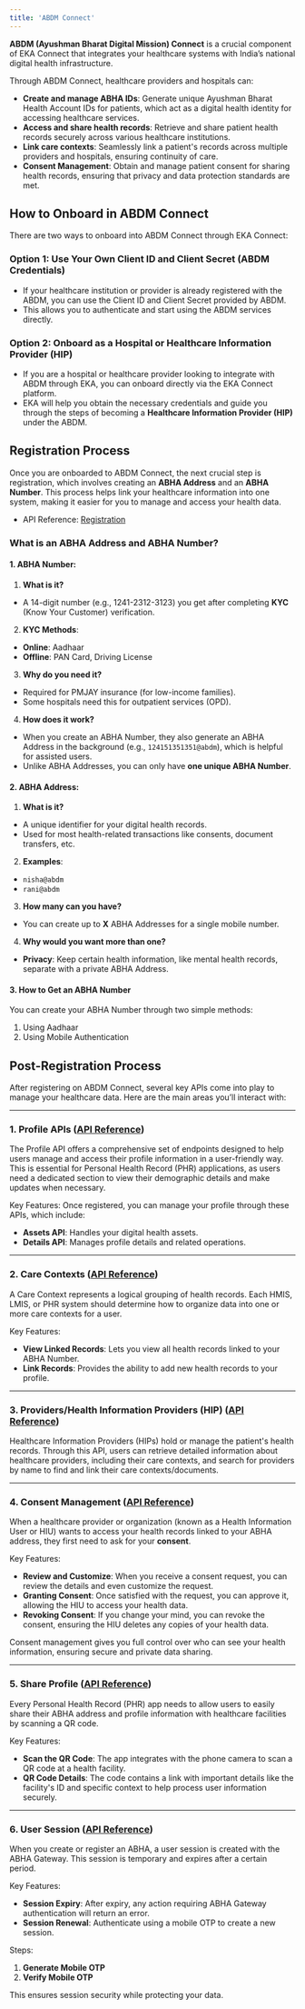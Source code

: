 ```yaml
---
title: 'ABDM Connect'
---
```



**ABDM (Ayushman Bharat Digital Mission) Connect** is a crucial component of EKA Connect that integrates your healthcare systems with India’s national digital health infrastructure.

Through ABDM Connect, healthcare providers and hospitals can:

- **Create and manage ABHA IDs**: Generate unique Ayushman Bharat Health Account IDs for patients, which act as a digital health identity for accessing healthcare services.
- **Access and share health records**: Retrieve and share patient health records securely across various healthcare institutions.
- **Link care contexts**: Seamlessly link a patient's records across multiple providers and hospitals, ensuring continuity of care.
- **Consent Management**: Obtain and manage patient consent for sharing health records, ensuring that privacy and data protection standards are met.

## How to Onboard in ABDM Connect

There are two ways to onboard into ABDM Connect through EKA Connect:

### **Option 1: Use Your Own Client ID and Client Secret (ABDM Credentials)**

- If your healthcare institution or provider is already registered with the ABDM, you can use the Client ID and Client Secret provided by ABDM.
- This allows you to authenticate and start using the ABDM services directly.

### **Option 2: Onboard as a Hospital or Healthcare Information Provider (HIP)**

- If you are a hospital or healthcare provider looking to integrate with ABDM through EKA, you can onboard directly via the EKA Connect platform.
- EKA will help you obtain the necessary credentials and guide you through the steps of becoming a **Healthcare Information Provider (HIP)** under the ABDM.

## Registration Process

Once you are onboarded to ABDM Connect, the next crucial step is registration, which involves creating an **ABHA Address** and an **ABHA Number**. This process helps link your healthcare information into one system, making it easier for you to manage and access your health data.
- API Reference: [Registration](https://developer.eka.care/api-reference/user-app/abdm-connect/registration/intro)

### What is an ABHA Address and ABHA Number?

 #### 1. **ABHA Number**:

1. **What is it?**
- A 14-digit number (e.g., 1241-2312-3123) you get after completing **KYC** (Know Your Customer) verification.

2. **KYC Methods**:
- **Online**: Aadhaar
- **Offline**: PAN Card, Driving License

3. **Why do you need it?**
- Required for PMJAY insurance (for low-income families).
- Some hospitals need this for outpatient services (OPD).

4. **How does it work?**
- When you create an ABHA Number, they also generate an ABHA Address in the background (e.g., `124151351351@abdm`), which is helpful for assisted users.
- Unlike ABHA Addresses, you can only have **one unique ABHA Number**.

#### 2. **ABHA Address**:

1. **What is it?**
- A unique identifier for your digital health records.
- Used for most health-related transactions like consents, document transfers, etc.

2. **Examples**:
- `nisha@abdm`
- `rani@abdm`

3. **How many can you have?**
- You can create up to **X** ABHA Addresses for a single mobile number.

4. **Why would you want more than one?**
- **Privacy**: Keep certain health information, like mental health records, separate with a private ABHA Address.

#### 3. How to Get an ABHA Number

You can create your ABHA Number through two simple methods:

1. Using Aadhaar
2. Using Mobile Authentication

## Post-Registration Process

After registering on ABDM Connect, several key APIs come into play to manage your healthcare data. Here are the main areas you’ll interact with:

---

### **1. Profile APIs** ([API Reference](https://developer.eka.care/api-reference/user-app/abdm-connect/profile/getting-started))

The Profile API offers a comprehensive set of endpoints designed to help users manage and access their profile information in a user-friendly way. This is essential for Personal Health Record (PHR) applications, as users need a dedicated section to view their demographic details and make updates when necessary.

 Key Features:
Once registered, you can manage your profile through these APIs, which include:

- **Assets API**: Handles your digital health assets.
- **Details API**: Manages profile details and related operations.

---

### **2. Care Contexts** ([API Reference](https://developer.eka.care/api-reference/user-app/abdm-connect/care-contexts/getting-started))

A Care Context represents a logical grouping of health records. Each HMIS, LMIS, or PHR system should determine how to organize data into one or more care contexts for a user.

Key Features:
- **View Linked Records**: Lets you view all health records linked to your ABHA Number.
- **Link Records**: Provides the ability to add new health records to your profile.

---

### **3. Providers/Health Information Providers (HIP)** ([API Reference](https://developer.eka.care/api-reference/user-app/abdm-connect/providers/getting-started))

Healthcare Information Providers (HIPs) hold or manage the patient's health records. Through this API, users can retrieve detailed information about healthcare providers, including their care contexts, and search for providers by name to find and link their care contexts/documents.

---

### **4. Consent Management** ([API Reference](https://developer.eka.care/api-reference/user-app/abdm-connect/consents/getting-started))

When a healthcare provider or organization (known as a Health Information User or HIU) wants to access your health records linked to your ABHA address, they first need to ask for your **consent**.

Key Features:
- **Review and Customize**: When you receive a consent request, you can review the details and even customize the request.
- **Granting Consent**: Once satisfied with the request, you can approve it, allowing the HIU to access your health data.
- **Revoking Consent**: If you change your mind, you can revoke the consent, ensuring the HIU deletes any copies of your health data.

Consent management gives you full control over who can see your health information, ensuring secure and private data sharing.

---

### **5. Share Profile** ([API Reference](https://developer.eka.care/api-reference/user-app/abdm-connect/scan-and-share/getting-started))

Every Personal Health Record (PHR) app needs to allow users to easily share their ABHA address and profile information with healthcare facilities by scanning a QR code.

Key Features:
- **Scan the QR Code**: The app integrates with the phone camera to scan a QR code at a health facility.
- **QR Code Details**: The code contains a link with important details like the facility's ID and specific context to help process user information securely.

---

### **6. User Session** ([API Reference](https://developer.eka.care/api-reference/user-app/abdm-connect/session/getting-started))

When you create or register an ABHA, a user session is created with the ABHA Gateway. This session is temporary and expires after a certain period.

 Key Features:
- **Session Expiry**: After expiry, any action requiring ABHA Gateway authentication will return an error.
- **Session Renewal**: Authenticate using a mobile OTP to create a new session.

Steps:
1. **Generate Mobile OTP**
2. **Verify Mobile OTP**

This ensures session security while protecting your data.
